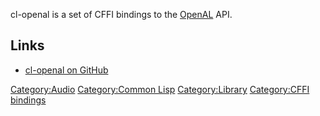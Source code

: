 cl-openal is a set of CFFI bindings to the [http://connect.creativelabs.com/openal/default.aspx OpenAL] API.

== Links ==
* [http://github.com/sykopomp/cl-openal cl-openal on GitHub]

[[Category:Audio]]
[[Category:Common Lisp]]
[[Category:Library]]
[[Category:CFFI bindings]]
